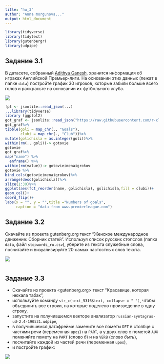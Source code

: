 ```yaml
---
title: "hw_3"
author: "Anna morgunova..."
output: html_document
---
```


```r
library(tidyverse)
library(tidytext)
library(gutenbergr)
library(udpipe)
```

## Задание 3.1

В датасете, собранный [Adithya Ganesh](https://www.kaggle.com/adithyarganesh/english-premier-league-player-data-20182019#fpl_data_2018_2019.json), хранится информация об играках Английской Премьер-лиги. На основании этих данных (лежат в папке `data`) постройте график 30 игроков, которые забили больше всего голов и раскрасьте на основании их футбольного клуба.

![](task_1.png)
```r
fpl <- jsonlite::read_json(...)
...library(tidyverse)
library (ggplot2)
got_graf <- jsonlite::read_json("https://raw.githubusercontent.com/r-classes/2019_2020_ds4dh_hw3_purr_gutenbergr_tidytext_udpipe/master/data/fpl_data_2018_2019.json")
got_graf%>%
tibble(goli = map_chr(., "Goals"),
       clubi = map_chr(., "Club"))%>%
mutate(golichisla = as.integer(goli))%>%
within(rm(., goli))-> gotovie 
gotovie
got_graf%>%
map("name") %>% 
  enframe() %>%     
within(rm(value))-> gotovieimenaigrokov 
gotovie %>%
bind_cols(gotovieimenaigrokov)%>%
arrange(desc(golichisla))%>%
slice(1:30)%>%
ggplot(aes(fct_reorder(name, golichisla), golichisla,fill = clubi))+
geom_col()+
coord_flip()+
labs(x = "", y = "",title ="Numbers of goals",
     caption = "data from www.premierleague.com")
```

## Задание 3.2
Скачайте из проекта gutenberg.org текст "Женское международное движение: Сборник статей". Используя список русских стопслов (папка `data`, файл `stopwords_ru.csv`), уберите из текста служебные слова, посчитайте и визуализируйте 20 самых частостных слов текста.

![](task_2.png)

```r

```


## Задание 3.3

* Скачайте из проекта <gutenberg.org> текст "Красавице, которая нюхала табак",
* используйте команду `str_c(text_5316$text, collapse = " ")`, чтобы объединить все строки, на которые поделено произведение в одну строку, 
* запустите на получившемся векторе анализатор `russian-syntagrus-ud-2.4-190531.udpipe`, 
* в получившемся датафрейме замените все пометы `DET` в столбце с частями речи (переменная `upos`) на `PART`, а у двух слов с пометой `AUX` поменяйте помету на `PART` (слово *б*) и на `VERB` (слово *быть*),
* посчитайте каждой из частей речи (переменная `upos`), 
* и постройте график:

![](task_3.png)

```r

```

